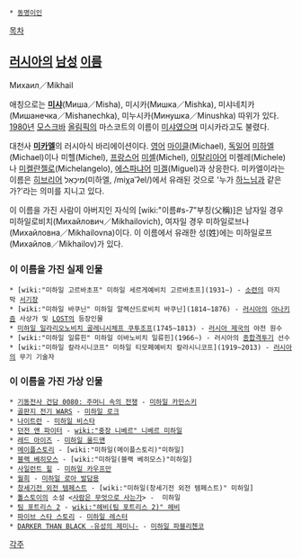  * [[동명이인]]

[[목차]]
== [[러시아]]의 [[남성]] [[이름]] ==
Михаил／Mikhail

애칭으로는 '''[[미샤]]'''(Миша／Misha), 미시카(Мишка／Mishka), 미샤네치카(Мишанечка／Mishanechka), 미누시카(Минушка／Minushka) 따위가 있다. [[1980년]] [[모스크바]] [[올림픽]]의 마스코트의 이름이 [[미샤]]였으며 미시카라고도 불렸다.

대천사 '''[[미카엘]]'''의 러시아식 바리에이션이다. [[영어]] [[마이클]](Michael), [[독일어]] [[미하엘]](Michael)이나 미헬(Michel), [[프랑스어]] [[미셸]](Michel), [[이탈리아어]] 미켈레(Michele)나 [[미켈란젤로]](Michelangelo), [[에스파냐어]] [[미겔]](Miguel)과 상응한다. 미카엘이라는 이름은 [[히브리어]] מִיכָאֵל(미하엘, /miχaˈʔel/)에서 유래된 것으로 '누가 [[하느님]]과 같은가?'라는 의미를 지니고 있다.

이 이름을 가진 사람이 아버지인 자식의 [wiki:"이름#s-7"부칭(父稱)]은 남자일 경우 미하일로비치(Михайлович／Mikhailovich), 여자일 경우 미하일로브나(Михайловна／Mikhailovna)이다. 이 이름에서 유래한 성(姓)에는 미하일로프(Михайлов／Mikhailov)가 있다.

=== 이 이름을 가진 실제 인물 ===
 * [wiki:"미하일 고르바초프" 미하일 세르게예비치 고르바초프](1931∼) - [[소련]]의 마지막 [[서기장]]
 * [wiki:"미하일 바쿠닌" 미하일 알렉산드로비치 바쿠닌](1814∼1876) - [[러시아]]의 [[아나키즘]] 사상가 및 [[LOST]]의 등장인물
 * [[미하일 일라리오노비치 골레니시체프 쿠투조프]](1745∼1813) - [[러시아 제국]]의 야전 원수
 * [wiki:"미하일 일류힌" 미하일 이바노비치 일류힌](1966∼) - 러시아의 [[종합격투기]] 선수
 * [wiki:"미하일 칼라시니코프" 미하일 티모페예비치 칼라시니코프](1919∼2013) - [[러시아]]의 무기 기술자
=== 이 이름을 가진 가상 인물 ===
 * [[기동전사 건담 0080: 주머니 속의 전쟁]] - [[미하일 카민스키]]
 * [[골판지 전기 WARS]] - [[미하일 로크]]
 * [[나이트런]] - [[미하일 비스타]]
 * [[던전 앤 파이터]] - [[wiki:"중장 니베르" 니베르 미하일]]
 * [[레드 아이즈]] - [[미하일 울드맨]]
 * [[메이플스토리]] - [wiki:"미하일(메이플스토리)"미하일]
 * [[블랙 베히모스]] - [wiki:"미하일(블랙 베히모스)"미하일]
 * [[사일런트 힐]] - [[미하일 카우프만]]
 * [[월희]] - [[미하일 로아 발담용]]
 * [[창세기전 외전 템페스트]] - [wiki:"미하일(창세기전 외전 템페스트)" 미하일]
 * [[톨스토이]]의 소설 <[[사람은 무엇으로 사는가]]> -  미하일
 * [[팀 포트리스 2]] - [[wiki:"헤비(팀 포트리스 2)" 헤비]]
 * [[파이브 스타 스토리]] - [[미하일 레스터]]
 * [[DARKER THAN BLACK -유성의 제미니-]] - [[미하일 파블리첸코]]
[[각주]]
